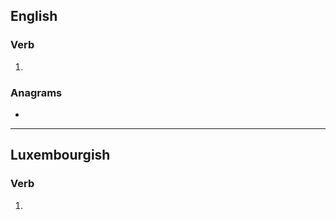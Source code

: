 {{also|dāngs}}
==English==

===Verb===
{{head|en|verb form}}

# {{en-third-person singular of|dang}}

===Anagrams===
* {{anagrams|en|a=adgns|gdnas}}

----

==Luxembourgish==

===Verb===
{{head|lb|verb form}}

# {{inflection of|dangen||2|s|pres|indc|lang=lb}}